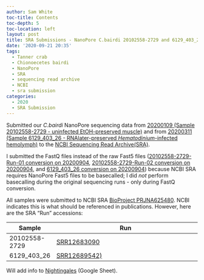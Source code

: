 ```yaml
---
author: Sam White
toc-title: Contents
toc-depth: 5
toc-location: left
layout: post
title: SRA Submissions - NanoPore C.bairdi 20102558-2729 and 6129_403_26
date: '2020-09-21 20:35'
tags:
  - Tanner crab
  - Chionoecetes bairdi
  - NanoPore
  - SRA
  - sequencing read archive
  - NCBI
  - sra submission
categories:
  - 2020
  - SRA Submission
---
```

Submitted our _C.bairdi_ NanoPore sequencing data from [20200109 (Sample 20102558-2729 - uninfected EtOH-preserved muscle)](https://robertslab.github.io/sams-notebook/posts/2020/2020-01-09-NanoPore-Sequencing-C.bairdi-gDNA-Sample-20102558-2729/) and from [20200311 (Sample 6129_403_26 - RNAlater-preserved _Hematodinium_-infected hemolymph)](https://robertslab.github.io/sams-notebook/2020/03/11/NanoPore-Sequencing-C.bairdi-gDNA-6129_403_26/) to the [NCBI Sequencing Read Archive(SRA)](https://www.ncbi.nlm.nih.gov/sra).

I submitted the FastQ files instead of the raw Fast5 files ([20102558-2729-Run-01 conversion on 20200904](https://robertslab.github.io/sams-notebook/posts/2020/2020-09-04-Data-Wrangling-NanoPore-Fast5-Conversion-to-FastQ-of-C.bairdi-20102558-2729-Run-01-on-Mox-with-GPU-Node.html), [20102558-2729-Run-02 conversion on 20200904](https://robertslab.github.io/sams-notebook/2020/09/04/Data-Wrangling-NanoPore-Fast5-Conversion-to-FastQ-of-C.bairdi-20102558-2729-Run-02-on-Mox-with-GPU-Node/), and [6129_403_26 conversion on 20200904](https://robertslab.github.io/sams-notebook/2020/09/04/Data-Wrangling-NanoPore-Fast5-Conversion-to-FastQ-of-C.bairdi-6129_403_26-on-Mox-with-GPU-Node/)) because NCBI SRA requires NanoPore Fast5 files to be basecalled; I did _not_ perform basecalling during the original sequencing runs - only during FastQ conversion.

All samples were submitted to NCBI SRA [BioProject PRJNA625480](https://www.ncbi.nlm.nih.gov/sra/?term=PRJNA625480). NCBI indicates this is what should be referenced in publications. However, here are the SRA "Run" accessions:

| Sample        | Run                                                                        |
|---------------|----------------------------------------------------------------------------|
| 20102558-2729 | [SRR12683090](https://trace.ncbi.nlm.nih.gov/Traces/sra/?run=SRR12683090)  |
| 6129_403_26   | [SRR12689542)](https://trace.ncbi.nlm.nih.gov/Traces/sra/?run=SRR12689542) |

Will add info to [Nightingales](http://b.link/nightingales) (Google Sheet).
